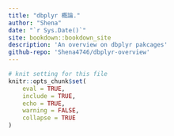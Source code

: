 ```yaml
---
title: "dbplyr 概論."
author: "Shena"
date: "`r Sys.Date()`"
site: bookdown::bookdown_site
description: 'An overview on dbplyr pakcages'
github-repo: 'Shena4746/dbplyr-overview'
---
```


```r
# knit setting for this file
knitr::opts_chunk$set(
    eval = TRUE,
    include = TRUE,
    echo = TRUE,
    warning = FALSE,
    collapse = TRUE
)
```